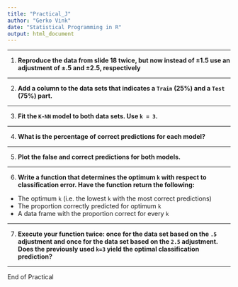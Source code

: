 ```yaml
---
title: "Practical_J"
author: "Gerko Vink"
date: "Statistical Programming in R"
output: html_document
---
```


---

1. **Reproduce the data from slide 18 twice, but now instead of $\pm 1.5$ use an adjustment of $\pm .5$ and $\pm 2.5$, respectively**

---

2. **Add a column to the data sets that indicates a `Train` (25%) and a `Test` (75%) part.**

---

3. **Fit the `K-NN` model to both data sets. Use `k = 3`.**

---

4. **What is the percentage of correct predictions for each model?**

---

5. **Plot the false and correct predictions for both models.**

---

6. **Write a function that determines the optimum `k` with respect to classification error. Have the function return the following:**

- The optimum `k` (i.e. the lowest `k` with the most correct predictions)
- The proportion correctly predicted for optimum `k`
- A data frame with the proportion correct for every `k`


---

7. **Execute your function twice: once for the data set based on the `.5` adjustment and once for the data set based on the `2.5` adjustment. Does the previously used `k=3` yield the optimal classification prediction?**

---

End of Practical


